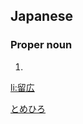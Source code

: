 ==Japanese==
{{ja-kanjitab|留|広}}

===Proper noun===
{{ja-pos|proper|とめひろ}}

# {{given name|male|lang=ja}}

[[Category:Japanese male given names|とめひろ]]

[[li:留広]]